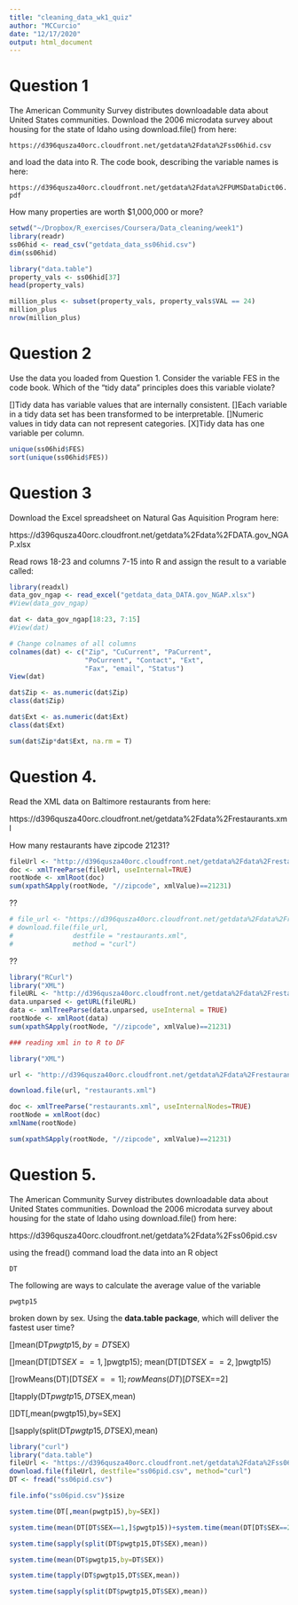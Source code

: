 ```yaml
---
title: "cleaning_data_wk1_quiz"
author: "MCCurcio"
date: "12/17/2020"
output: html_document
---
```


##############################################################################
# Question 1
The American Community Survey distributes downloadable data about United States communities. Download the 2006 microdata survey about housing for the state of Idaho using download.file() from here: 

`https://d396qusza40orc.cloudfront.net/getdata%2Fdata%2Fss06hid.csv`

and load the data into R. The code book, describing the variable names is here:

`https://d396qusza40orc.cloudfront.net/getdata%2Fdata%2FPUMSDataDict06.pdf` 

How many properties are worth $1,000,000 or more?

```r
setwd("~/Dropbox/R_exercises/Coursera/Data_cleaning/week1")
library(readr)
ss06hid <- read_csv("getdata_data_ss06hid.csv")
dim(ss06hid)
```

```r
library("data.table")
property_vals <- ss06hid[37]
head(property_vals)
```

```r
million_plus <- subset(property_vals, property_vals$VAL == 24)
million_plus
nrow(million_plus) 
```

##############################################################################
# Question 2
Use the data you loaded from Question 1. 
Consider the variable FES in the code book. 
Which of the "tidy data" principles does this variable violate? 

[]Tidy data has variable values that are internally consistent. 
[]Each variable in a tidy data set has been transformed to be interpretable. 
[]Numeric values in tidy data can not represent categories. 
[X]Tidy data has one variable per column. 

```r
unique(ss06hid$FES)
sort(unique(ss06hid$FES))
```


##############################################################################
# Question 3
Download the Excel spreadsheet on Natural Gas Aquisition Program here: 

https://d396qusza40orc.cloudfront.net/getdata%2Fdata%2FDATA.gov_NGAP.xlsx 

Read rows 18-23 and columns 7-15 into R and assign the result to a variable called:

```r
library(readxl)
data_gov_ngap <- read_excel("getdata_data_DATA.gov_NGAP.xlsx")
#View(data_gov_ngap)
```

```r
dat <- data_gov_ngap[18:23, 7:15]
#View(dat)

# Change colnames of all columns
colnames(dat) <- c("Zip", "CuCurrent", "PaCurrent",
                   "PoCurrent", "Contact", "Ext",
                   "Fax", "email", "Status")
View(dat)

dat$Zip <- as.numeric(dat$Zip)
class(dat$Zip)
```

```r
dat$Ext <- as.numeric(dat$Ext)
class(dat$Ext)
```

```r
sum(dat$Zip*dat$Ext, na.rm = T)
```

##############################################################################
# Question 4.
Read the XML data on Baltimore restaurants from here:

https://d396qusza40orc.cloudfront.net/getdata%2Fdata%2Frestaurants.xml 

How many restaurants have zipcode 21231? 


```r
fileUrl <- "http://d396qusza40orc.cloudfront.net/getdata%2Fdata%2Frestaurants.xml"
doc <- xmlTreeParse(fileUrl, useInternal=TRUE)
rootNode <- xmlRoot(doc)
sum(xpathSApply(rootNode, "//zipcode", xmlValue)==21231)
```

??
```r
# file_url <- "https://d396qusza40orc.cloudfront.net/getdata%2Fdata%2Frestaurants.xml"
# download.file(file_url, 
#               destfile = "restaurants.xml",
#               method = "curl")
```

??
```r
library("RCurl")
library("XML")
fileURL <- "http://d396qusza40orc.cloudfront.net/getdata%2Fdata%2Frestaurants.xml"
data.unparsed <- getURL(fileURL)
data <- xmlTreeParse(data.unparsed, useInternal = TRUE)
rootNode <- xmlRoot(data)
sum(xpathSApply(rootNode, "//zipcode", xmlValue)==21231)
```



```r
### reading xml in to R to DF

library("XML")

url <- "http://d396qusza40orc.cloudfront.net/getdata%2Fdata%2Frestaurants.xml"

download.file(url, "restaurants.xml")

doc <- xmlTreeParse("restaurants.xml", useInternalNodes=TRUE)
rootNode = xmlRoot(doc)
xmlName(rootNode)

sum(xpathSApply(rootNode, "//zipcode", xmlValue)==21231)
```



##########################################################################
# Question 5. 
The American Community Survey distributes downloadable data about United States communities. Download the 2006 microdata survey about housing for the state of Idaho using download.file() from here: 

https://d396qusza40orc.cloudfront.net/getdata%2Fdata%2Fss06pid.csv

using the fread() command load the data into an R object

`DT`

The following are ways to calculate the average value of the variable

`pwgtp15`

broken down by sex. Using the **data.table package**, which will deliver the fastest user time? 


[]mean(DT$pwgtp15,by=DT$SEX)

[]mean(DT[DT$SEX==1,]$pwgtp15); mean(DT[DT$SEX==2,]$pwgtp15)

[]rowMeans(DT)[DT$SEX==1]; rowMeans(DT)[DT$SEX==2]

[]tapply(DT$pwgtp15,DT$SEX,mean)

[]DT[,mean(pwgtp15),by=SEX]

[]sapply(split(DT$pwgtp15,DT$SEX),mean)

```r
library("curl")
library("data.table")
fileUrl <- "https://d396qusza40orc.cloudfront.net/getdata%2Fdata%2Fss06pid.csv"
download.file(fileUrl, destfile="ss06pid.csv", method="curl")
DT <- fread("ss06pid.csv")

file.info("ss06pid.csv")$size
```

```r
system.time(DT[,mean(pwgtp15),by=SEX])
```

```r
system.time(mean(DT[DT$SEX==1,]$pwgtp15))+system.time(mean(DT[DT$SEX==2,]$pwgtp15))
```

```r
system.time(sapply(split(DT$pwgtp15,DT$SEX),mean))
```

```r
system.time(mean(DT$pwgtp15,by=DT$SEX))
```

```r
system.time(tapply(DT$pwgtp15,DT$SEX,mean))
```

```r
system.time(sapply(split(DT$pwgtp15,DT$SEX),mean))
```



















